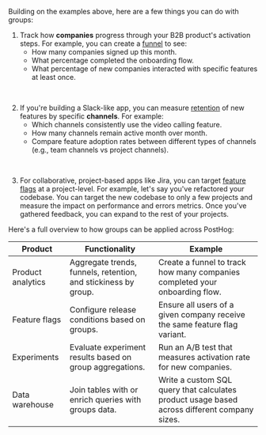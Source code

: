 Building on the examples above, here are a few things you can do with groups:

1. Track how **companies** progress through your B2B product's activation steps. For example, you can create a [funnel](/docs/product-analytics/funnels) to see:
   - How many companies signed up this month.
   - What percentage completed the onboarding flow.
   - What percentage of new companies interacted with specific features at least once.

<br/>

2. If you're building a Slack-like app, you can measure [retention](/docs/product-analytics/retention) of new features by specific **channels**. For example:
   - Which channels consistently use the video calling feature.
   - How many channels remain active month over month.
   - Compare feature adoption rates between different types of channels (e.g., team channels vs project channels).

<br/>

3. For collaborative, project-based apps like Jira, you can target [feature flags](/docs/feature-flags) at a project-level. For example, let's say you've refactored your codebase. You can target the new codebase to only a few projects and measure the impact on performance and errors metrics. Once you've gathered feedback, you can expand to the rest of your projects.

Here's a full overview to how groups can be applied across PostHog:

| Product  | Functionality | Example |
|----------|----------|----------|
| Product analytics | Aggregate trends, funnels, retention, and stickiness by group. | Create a funnel to track how many companies completed your onboarding flow. |
| Feature flags | Configure release conditions based on groups. | Ensure all users of a given company receive the same feature flag variant. |
| Experiments | Evaluate experiment results based on group aggregations. | Run an A/B test that measures activation rate for new companies. |
| Data warehouse | Join tables with or enrich queries with groups data. | Write a custom SQL query that calculates product usage based across different company sizes. |

